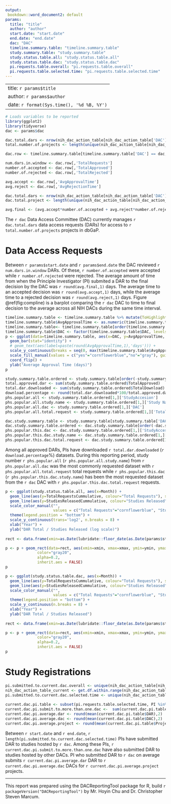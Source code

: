 ```yaml
---
output: 
 bookdown::word_document2: default
params:
  title: "title"
  author: "author"
  start.date: "start.date"
  end.date: "end.date"
  dac: "DAC"
  timeline.summary.table: "timeline.summary.table"
  study.summary.table: "study.summary.table"
  study.status.table.all: "study.status.table.all"
  study.status.table.dac: "study.status.table.dac"
  pi.requests.table.overall: "pi.requests.table.overall"
  pi.requests.table.selected.time: "pi.requests.table.selected.time"
--- 
```


---
title: `r params$title`
author: `r params$author`
date: `r format(Sys.time(), '%d %B, %Y')`
---

```r
# Loads variables to be reported
library(ggplot2)
library(tidyverse)
dac <- params$dac

dac.total.dars <- nrow(nih_dac_action_table[nih_dac_action_table['DAC'] == dac,])
total.number.of.projects <- length(unique(nih_dac_action_table[nih_dac_action_table['DAC'] == dac,'Project']))

dac.row <- timeline.summary.table[timeline.summary.table['DAC'] == dac,]

num.dars.in.window <- dac.row[,'TotalRequests']
number.of.accepted <- dac.row[,'TotalApproved']
number.of.rejected <- dac.row[,'TotalRejected']

avg.accept <- dac.row[,'AvgApprovalTime']
avg.reject <- dac.row[,'AvgRejectionTime']

dac.total.dars <- nrow(nih_dac_action_table[nih_dac_action_table['DAC'] == dac,])
dac.total.project <- length(unique(nih_dac_action_table[nih_dac_action_table['DAC'] == dac,'Project']))

avg.final <- (avg.accept*number.of.accepted + avg.reject*number.of.rejected) / (number.of.accepted+number.of.rejected)
```

The `r dac` Data Access Committee (DAC) currently manages `r dac.total.dars` data access requests (DARs) for access to `r total.number.of.projects` projects in dbGaP.  

# Data Access Requests
Between `r params$start.date` and `r params$end.date` the DAC reviewed `r num.dars.in.window` DARs. Of these, `r number.of.accepted` were accepted while `r number.of.rejected` were rejected.  The average amount of time from when the Principle Investigator (PI) submited a DAR to the final decision by the DAC was `r round(avg.final,1)` days.  The average time to an accepted decision was `r round(avg.accept,1)` days, while the average time to a rejected decision was `r round(avg.reject,1)` days.  Figure \@ref(fig:compline) is a barplot comparing the `r dac` DAC to time to final decision to the average across all NIH DACs during the same time interval.  

```r
timeline.summary.table <- timeline.summary.table %>% mutate(ToHighlight = ifelse( DAC == params$dac, "yes", "no" ))
timeline.summary.table$AvgApprovalTime <- as.numeric(timeline.summary.table$AvgApprovalTime, units="days")
timeline.summary.table<- timeline.summary.table[order(timeline.summary.table$AvgApprovalTime, decreasing=TRUE),]
timeline.summary.table$DAC <- factor(timeline.summary.table$DAC, levels=unique(as.character(timeline.summary.table$DAC)))
p <- ggplot(data=timeline.summary.table, aes(x=DAC, y=AvgApprovalTime, fill = ToHighlight)) +
  geom_bar(stat="identity") +
  # geom_text(aes(label=paste(round(AvgApprovalTime,1),'days'))) +
  scale_y_continuous(breaks = seq(0, max(timeline.summary.table$AvgApprovalTime, na.rm = TRUE), by = 7)) +
  scale_fill_manual(values = c("yes"="cornflowerblue","no"="gray"), guide = FALSE) +
  coord_flip() +
  ylab("Average Approval Time (days)")
p
```

```r
study.summary.table.ordered <- study.summary.table[order(-study.summary.table$TotalRequest),]
total.approved.dar <- sum(study.summary.table.ordered$TotalApproved)
total.dar.downloaded <- sum(study.summary.table.ordered$TotalDownload)
download.percentage <- round(total.dar.downloaded*100/total.approved.dar,2)
phs.popular.all <- study.summary.table.ordered[1,]['StudyAccesion']
phs.popular.all.study.name <- study.summary.table.ordered[1,]['Study Name']
phs.popular.all.dac <- study.summary.table.ordered[1,]['DAC']
phs.popular.all.total.request <- study.summary.table.ordered[1,]['TotalRequest']

dac.study.summary.table <- study.summary.table[study.summary.table['DAC'] == dac,]
dac.study.summary.table.ordered <- dac.study.summary.table[order(-dac.study.summary.table$TotalRequest),]
phs.popular.this.dac <- dac.study.summary.table.ordered[1,]['StudyAccesion']
phs.popular.this.dac.study.name <- dac.study.summary.table.ordered[1,]['Study Name']
phs.popular.this.dac.total.request <- dac.study.summary.table.ordered[1,]['TotalRequest']
```


Among all approved DARs, PIs have downloaded `r total.dar.downloaded` (`r download.percentage`%) datasets.  During this reporting period, study number `r phs.popular.all` (`r phs.popular.all.study.name`) from `r phs.popular.all.dac` was the most commonly requested dataset with `r phs.popular.all.total.request` total requests while `r phs.popular.this.dac` (`r phs.popular.this.dac.study.name`) has been the most requested dataset from the `r dac` DAC with `r phs.popular.this.dac.total.request` requests. 


```r

p <- ggplot(study.status.table.all, aes(x=Month)) +
  geom_line(aes(y=TotalRequestsCummulative, colour="Total Requests"), size=2) +
  geom_line(aes(y=StudiesReleasedCummulative, colour="Studies Released"), size=2) +
  scale_color_manual("",
                     values = c("Total Requests"="cornflowerblue", "Studies Released"="coral3")) +
  theme(legend.position = "bottom") +
  scale_y_continuous(trans='log2', n.breaks = 8) +
  xlab("Year") +
  ylab("DAR Total / Studies Released (log scale)")
  
rect <- data.frame(xmin=as.Date(lubridate::floor_date(as.Date(params$start.date))), xmax=as.Date(lubridate::floor_date(as.Date(params$end.date))), ymin=0, ymax=Inf)

p <- p + geom_rect(data=rect, aes(xmin=xmin, xmax=xmax, ymin=ymin, ymax=ymax),
              color="gray20",
              alpha=0.2,
              inherit.aes = FALSE)
p
```

```r
p <- ggplot(study.status.table.dac, aes(x=Month)) +
  geom_line(aes(y=TotalRequestsCummulative, colour="Total Requests"), size=2) +
  geom_line(aes(y=StudiesReleasedCummulative, colour="Studies Released"), size=2) +
  scale_color_manual("",
                     values = c("Total Requests"="cornflowerblue", "Studies Released"="coral3")) +
  theme(legend.position = "bottom") +
  scale_y_continuous(n.breaks = 8) +
  xlab("Year") +
  ylab("DAR Total / Studies Released")
  
rect <- data.frame(xmin=as.Date(lubridate::floor_date(as.Date(params$start.date))), xmax=as.Date(lubridate::floor_date(as.Date(params$end.date))), ymin=0, ymax=Inf)

p <- p + geom_rect(data=rect, aes(xmin=xmin, xmax=xmax, ymin=ymin, ymax=ymax),
              color="gray20",
              alpha=0.2,
              inherit.aes = FALSE)
p
```


# Study Registrations

```r

pi.submitted.to.current.dac.overall <- unique(nih_dac_action_table[nih_dac_action_table["DAC"] == dac,]$PI)
nih_dac_action_table_current <- get.df.within.range(nih_dac_action_table,start.date,end.date,date.col="Submitted by PI")
pi.submitted.to.current.dac.selected.time <- unique(nih_dac_action_table_current[nih_dac_action_table_current["DAC"] == dac,]$PI)
  
current.dac.pi.table <- subset(pi.requests.table.selected.time, PI %in% pi.submitted.to.current.dac.selected.time)
current.dac.pi.submit.to.more.than.one.dac <-  sum(current.dac.pi.table$DAC > 1)
current.dac.pi.average.dar <- round(mean(current.dac.pi.table$DAR),2)
current.dac.pi.average.dac <- round(mean(current.dac.pi.table$DAC),2)
current.dac.pi.average.project <- round(mean(current.dac.pi.table$Project),2)
```

Between `r start.date` and `r end.date`, `r length(pi.submitted.to.current.dac.selected.time)` PIs have submitted DAR to studies hosted by `r dac`. Among these PIs, `r current.dac.pi.submit.to.more.than.one.dac` have also submitted DAR to studies hosted by other DACs. PI who submitted DAR to `r dac` 
on average submits `r current.dac.pi.average.dar` DAR to `r current.dac.pi.average.dac` DACs for `r current.dac.pi.average.project` projects.


---
This report was prepared using the DACReportingTool package for R, build `r packageVersion("DACReportingTool")` by Mr. Hoyin Chu and Dr. Christopher Steven Marcum. 
